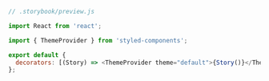 ```js
// .storybook/preview.js

import React from 'react';

import { ThemeProvider } from 'styled-components';

export default {
  decorators: [(Story) => <ThemeProvider theme="default">{Story()}</ThemeProvider>],
};
```
